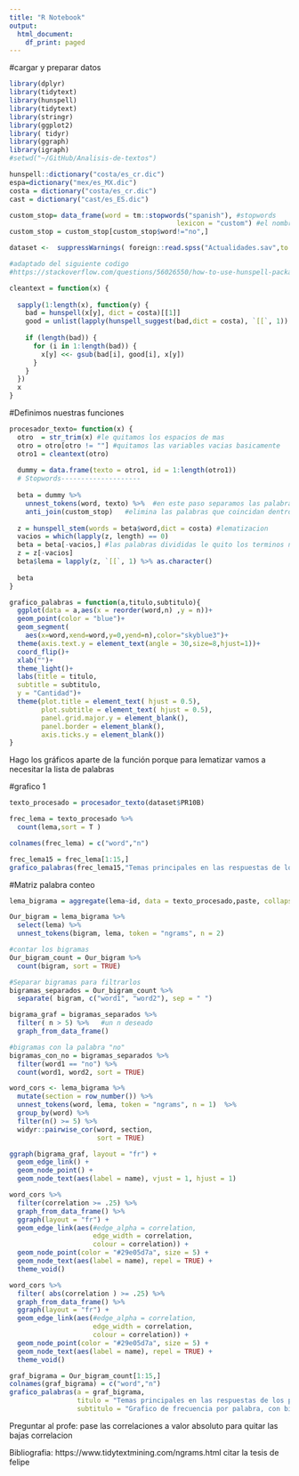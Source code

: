 ```yaml
---
title: "R Notebook"
output:
  html_document:
    df_print: paged
---
```


#cargar y preparar datos
```r
library(dplyr)
library(tidytext)
library(hunspell)
library(tidytext)
library(stringr)
library(ggplot2)
library( tidyr)
library(ggraph)
library(igraph)
#setwd("~/GitHub/Analisis-de-textos")

hunspell::dictionary("costa/es_cr.dic")
espa=dictionary("mex/es_MX.dic")
costa = dictionary("costa/es_cr.dic")
cast = dictionary("cast/es_ES.dic")

custom_stop= data_frame(word = tm::stopwords("spanish"), #stopwords
                                          lexicon = "custom") #el nombre que le vamos a poner
custom_stop = custom_stop[custom_stop$word!="no",]

dataset <-  suppressWarnings( foreign::read.spss("Actualidades.sav",to.data.frame = T) )

#adaptado del siguiente codigo 
#https://stackoverflow.com/questions/56026550/how-to-use-hunspell-package-to-suggest-correct-words-in-a-column-in-r

cleantext = function(x) {
  
  sapply(1:length(x), function(y) {
    bad = hunspell(x[y], dict = costa)[[1]]
    good = unlist(lapply(hunspell_suggest(bad,dict = costa), `[[`, 1))
    
    if (length(bad)) {
      for (i in 1:length(bad)) {
        x[y] <<- gsub(bad[i], good[i], x[y])
      }
    }
  })
  x
}
```

#Definimos nuestras funciones

```r
procesador_texto= function(x) {
  otro  = str_trim(x) #le quitamos los espacios de mas
  otro = otro[otro != ""] #quitamos las variables vacias basicamente
  otro1 = cleantext(otro)
  
  dummy = data.frame(texto = otro1, id = 1:length(otro1)) 
  # Stopwords--------------------
  
  beta = dummy %>%
    unnest_tokens(word, texto) %>%  #en este paso separamos las palabras individualmente
    anti_join(custom_stop)   #elimina las palabras que coincidan dentro del registro de stopwords
  
  z = hunspell_stem(words = beta$word,dict = costa) #lematizacion
  vacios = which(lapply(z, length) == 0)
  beta = beta[-vacios,] #las palabras divididas le quito los terminos no reconocidos #en este caso un numero
  z = z[-vacios]
  beta$lema = lapply(z, `[[`, 1) %>% as.character()
  
  beta
}

grafico_palabras = function(a,titulo,subtitulo){
  ggplot(data = a,aes(x = reorder(word,n) ,y = n))+
  geom_point(color = "blue")+
  geom_segment(
    aes(x=word,xend=word,y=0,yend=n),color="skyblue3")+
  theme(axis.text.y = element_text(angle = 30,size=8,hjust=1))+
  coord_flip()+
  xlab("")+
  theme_light()+
  labs(title = titulo,
  subtitle = subtitulo,
  y = "Cantidad")+
  theme(plot.title = element_text( hjust = 0.5),
        plot.subtitle = element_text( hjust = 0.5),
        panel.grid.major.y = element_blank(),
        panel.border = element_blank(),
        axis.ticks.y = element_blank())
}

```

Hago los gráficos aparte de la función porque para lematizar vamos a necesitar la lista de palabras

#grafico 1
```r

texto_procesado = procesador_texto(dataset$PR10B)

frec_lema = texto_procesado %>% 
  count(lema,sort = T )

colnames(frec_lema) = c("word","n")

frec_lema15 = frec_lema[1:15,]
grafico_palabras(frec_lema15,"Temas principales en las respuestas de los participantes","Grafico de frecuencia por palabra, lematizado")

```


#Matriz palabra conteo

```r
lema_bigrama = aggregate(lema~id, data = texto_procesado,paste, collapse=" ") #oraciones sin stopwords y con gramatica corregida

Our_bigram = lema_bigrama %>%
  select(lema) %>% 
  unnest_tokens(bigram, lema, token = "ngrams", n = 2)

#contar los bigramas
Our_bigram_count = Our_bigram %>%
  count(bigram, sort = TRUE)

#Separar bigramas para filtrarlos
bigramas_separados = Our_bigram_count %>% 
  separate( bigram, c("word1", "word2"), sep = " ")

bigrama_graf = bigramas_separados %>% 
  filter( n > 5) %>%   #un n deseado
  graph_from_data_frame()

#bigramas con la palabra "no"
bigramas_con_no = bigramas_separados %>%
  filter(word1 == "no") %>%
  count(word1, word2, sort = TRUE)

word_cors <- lema_bigrama %>%
  mutate(section = row_number()) %>%
  unnest_tokens(word, lema, token = "ngrams", n = 1)  %>%
  group_by(word) %>%
  filter(n() >= 5) %>%
  widyr::pairwise_cor(word, section,
                      sort = TRUE)

```


```r

ggraph(bigrama_graf, layout = "fr") +
  geom_edge_link() +
  geom_node_point() +
  geom_node_text(aes(label = name), vjust = 1, hjust = 1)

word_cors %>%
  filter(correlation >= .25) %>%
  graph_from_data_frame() %>%
  ggraph(layout = "fr") +
  geom_edge_link(aes(#edge_alpha = correlation, 
                     edge_width = correlation, 
                     colour = correlation)) +
  geom_node_point(color = "#29e05d7a", size = 5) +
  geom_node_text(aes(label = name), repel = TRUE) +
  theme_void()

word_cors %>%
  filter( abs(correlation ) >= .25) %>%
  graph_from_data_frame() %>%
  ggraph(layout = "fr") +
  geom_edge_link(aes(#edge_alpha = correlation, 
                     edge_width = correlation, 
                     colour = correlation)) +
  geom_node_point(color = "#29e05d7a", size = 5) +
  geom_node_text(aes(label = name), repel = TRUE) +
  theme_void()

graf_bigrama = Our_bigram_count[1:15,]
colnames(graf_bigrama) = c("word","n")
grafico_palabras(a = graf_bigrama,
                 titulo = "Temas principales en las respuestas de los participantes",
                 subtitulo = "Grafico de frecuencia por palabra, con bigramas")

```

Preguntar al profe: pase las correlaciones a valor absoluto para quitar las bajas correlacion


Bibliografia:
https://www.tidytextmining.com/ngrams.html
citar la tesis de felipe